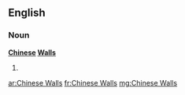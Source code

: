 ==English==

===Noun===
'''[[Chinese]] [[Walls]]'''
# {{plural of|Chinese Wall}}

[[ar:Chinese Walls]]
[[fr:Chinese Walls]]
[[mg:Chinese Walls]]